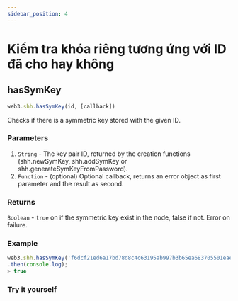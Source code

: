 ```yaml
---
sidebar_position: 4
---
```


# Kiểm tra khóa riêng tương ứng với ID đã cho hay không

## hasSymKey
```javascript
web3.shh.hasSymKey(id, [callback])
```
Checks if there is a symmetric key stored with the given ID.

### Parameters
1. `String` - The key pair ID, returned by the creation functions (shh.newSymKey, shh.addSymKey or shh.generateSymKeyFromPassword).
2. `Function` - (optional) Optional callback, returns an error object as first parameter and the result as second.
### Returns
`Boolean` - `true` on if the symmetric key exist in the node, false if not. Error on failure.

### Example
```javascript
web3.shh.hasSymKey('f6dcf21ed6a17bd78d8c4c63195ab997b3b65ea683705501eae82d32667adc92')
.then(console.log);
> true
```
### Try it yourself
